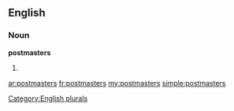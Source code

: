 ==English==

===Noun===
'''postmasters'''

# {{plural of|[[postmaster]]}}

[[Category:English plurals]]

[[ar:postmasters]]
[[fr:postmasters]]
[[my:postmasters]]
[[simple:postmasters]]